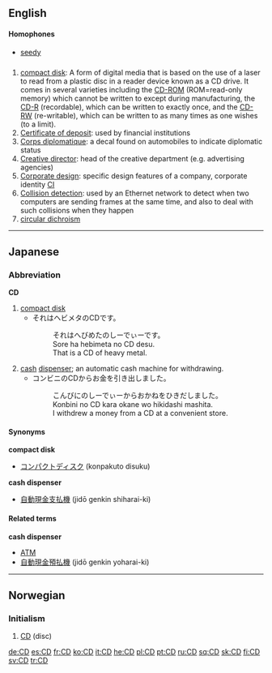 ==English==

====Homophones====
*[[seedy]]

==={{initialism}}===
{{en-noun}}  {{pos_n}}

# [[compact disk]]: A form of digital media that is based on the use of a laser to read from a plastic disc in a reader device known as a CD drive.  It comes in several varieties including the [[CD-ROM]] (ROM=read-only memory) which cannot be written to except during manufacturing, the [[CD-R]] (recordable), which can be written to exactly once, and the [[CD-RW]] (re-writable), which can be written to as many times as one wishes (to a limit).
# [[Certificate of deposit]]: used by financial institutions
# [[Corps diplomatique]]: a decal found on automobiles to indicate diplomatic status
# [[Creative director]]: head of the creative department (e.g. advertising agencies)
# [[Corporate design]]: specific design features of a company, corporate identity [[CI]]
# [[Collision detection]]: used by an Ethernet network to detect when two computers are sending frames at the same time, and also to deal with such collisions when they happen
# [[circular dichroism]]

----

==Japanese==

===Abbreviation===
'''CD'''

# [[compact disk]]
#*それはヘビメタのCDです。
#*:それはへびめたのしーでぃーです。
#*:Sore ha hebimeta no CD desu.
#*:That is a CD of heavy metal.
# [[cash]] [[dispenser]]; an automatic cash machine for withdrawing.
#*コンビニのCDからお金を引き出しました。
#*:こんびにのしーでぃーからおかねをひきだしました。
#*:Konbini no CD kara okane wo hikidashi mashita.
#*:I withdrew a money from a CD at a convenient store.

====Synonyms====
'''compact disk'''
*[[コンパクトディスク]] (konpakuto disuku)
'''cash dispenser'''
*[[自動現金支払機]]  (jidō genkin shiharai-ki)

====Related terms====
'''cash dispenser'''
*[[ATM]]
*[[自動現金預払機]] (jidō genkin yoharai-ki)

----

==Norwegian==

===Initialism===
{{no-noun-irreg|m|CD'en|CD'er|CD'ene}}

# [[#English|CD]] (disc)

[[de:CD]]
[[es:CD]]
[[fr:CD]]
[[ko:CD]]
[[it:CD]]
[[he:CD]]
[[pl:CD]]
[[pt:CD]]
[[ru:CD]]
[[sq:CD]]
[[sk:CD]]
[[fi:CD]]
[[sv:CD]]
[[tr:CD]]